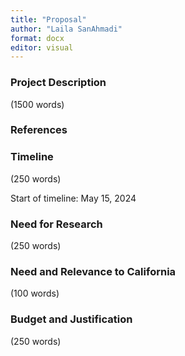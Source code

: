 ```yaml
---
title: "Proposal"
author: "Laila SanAhmadi"
format: docx
editor: visual
---
```


### Project Description

(1500 words)

### References

### Timeline

(250 words)

Start of timeline: May 15, 2024

### Need for Research

(250 words)

### Need and Relevance to California

(100 words)

### Budget and Justification

(250 words)
